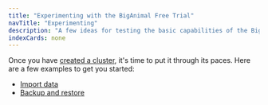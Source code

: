 ```yaml
---
title: "Experimenting with the BigAnimal Free Trial"
navTitle: "Experimenting" 
description: "A few ideas for testing the basic capabilities of the BigAnimal system"
indexCards: none
---
```


Once you have [created a cluster](../create_a_cluster/), it's time to put it through its paces. 
Here are a few examples to get you started:

* [Import data](import_data)
* [Backup and restore](backup_and_restore)
